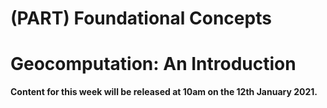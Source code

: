 # (PART) Foundational Concepts {-}

# Geocomputation: An Introduction

**Content for this week will be released at 10am on the 12th January 2021.**


